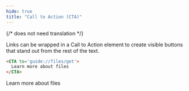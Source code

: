 ```yaml
---
hide: true
title: "Call to Action (CTA)"
---
```

{/* does not need translation */}



Links can be wrapped in a Call to Action element to create visible buttons that
stand out from the rest of the text.

```html
<CTA to='guide://files/get'>
  Learn more about files
</CTA>
```

<H>
<CTA to='guide://files/get'>
  Learn more about files
</CTA>
</H>
